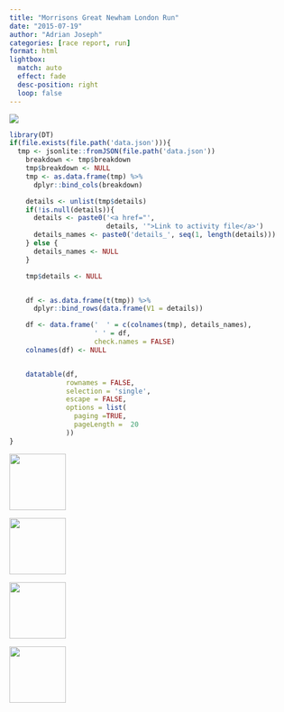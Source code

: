 ```yaml
---
title: "Morrisons Great Newham London Run"
date: "2015-07-19"
author: "Adrian Joseph"
categories: [race report, run]
format: html
lightbox:
  match: auto
  effect: fade
  desc-position: right
  loop: false
---
```

![](https://storage.googleapis.com/blogs_josa/sport/2015-07-19_MORRISONS_GREAT_NEWHAM_LONDON_RUN/img/00.png)


```r
library(DT)
if(file.exists(file.path('data.json'))){
  tmp <- jsonlite::fromJSON(file.path('data.json'))
    breakdown <- tmp$breakdown
    tmp$breakdown <- NULL
    tmp <- as.data.frame(tmp) %>%
      dplyr::bind_cols(breakdown)

    details <- unlist(tmp$details)
    if(!is.null(details)){
      details <- paste0('<a href="',
                        details, '">Link to activity file</a>')
      details_names <- paste0('details_', seq(1, length(details)))
    } else {
      details_names <- NULL
    }

    tmp$details <- NULL


    df <- as.data.frame(t(tmp)) %>%
      dplyr::bind_rows(data.frame(V1 = details))

    df <- data.frame('  ' = c(colnames(tmp), details_names),
                     ' ' = df,
                     check.names = FALSE)
    colnames(df) <- NULL


    datatable(df,
              rownames = FALSE,
              selection = 'single',
              escape = FALSE,
              options = list(
                paging =TRUE,
                pageLength =  20
              ))
}
```





::: {layout-ncol=4}
![](https://storage.googleapis.com/blogs_josa/sport/2015-07-19_MORRISONS_GREAT_NEWHAM_LONDON_RUN/img/00.png){ width="100" group="hi" }

![](https://storage.googleapis.com/blogs_josa/sport/2015-07-19_MORRISONS_GREAT_NEWHAM_LONDON_RUN/img/01.png){ width="100" group="hi" }

![](https://storage.googleapis.com/blogs_josa/sport/2015-07-19_MORRISONS_GREAT_NEWHAM_LONDON_RUN/img/02.png){ width="100" group="hi" }

![](https://storage.googleapis.com/blogs_josa/sport/2015-07-19_MORRISONS_GREAT_NEWHAM_LONDON_RUN/img/06.jpg){ width="100" group="hi" }


:::
